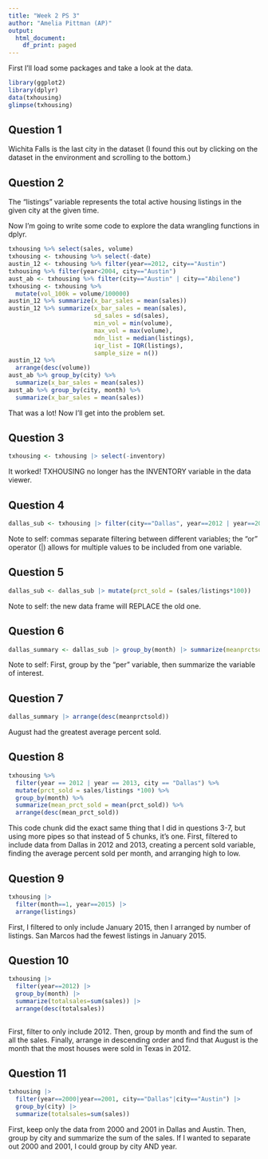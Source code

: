 ```yaml
---
title: "Week 2 PS 3"
author: "Amelia Pittman (AP)"
output:
  html_document:
    df_print: paged
---
```

First I'll load some packages and take a look at the data.

```r
library(ggplot2)
library(dplyr)
data(txhousing)
glimpse(txhousing)
```

## Question 1
Wichita Falls is the last city in the dataset (I found this out by clicking on the dataset in the environment and scrolling to the bottom.)

## Question 2
The "listings" variable represents the total active housing listings in the given city at the given time.

Now I'm going to write some code to explore the data wrangling functions in dplyr.
```r
txhousing %>% select(sales, volume)
txhousing <- txhousing %>% select(-date)
austin_12 <- txhousing %>% filter(year==2012, city=="Austin")
txhousing %>% filter(year<2004, city=="Austin")
aust_ab <- txhousing %>% filter(city=="Austin" | city=="Abilene")
txhousing <- txhousing %>%
  mutate(vol_100k = volume/100000)
austin_12 %>% summarize(x_bar_sales = mean(sales))
austin_12 %>% summarize(x_bar_sales = mean(sales), 
                        sd_sales = sd(sales), 
                        min_vol = min(volume), 
                        max_vol = max(volume), 
                        mdn_list = median(listings), 
                        iqr_list = IQR(listings),
                        sample_size = n())
austin_12 %>%
  arrange(desc(volume))
aust_ab %>% group_by(city) %>% 
  summarize(x_bar_sales = mean(sales))
aust_ab %>% group_by(city, month) %>% 
  summarize(x_bar_sales = mean(sales))
```
That was a lot! Now I'll get into the problem set.

## Question 3
```r
txhousing <- txhousing |> select(-inventory)
```
It worked! TXHOUSING no longer has the INVENTORY variable in the data viewer.

## Question 4
```r
dallas_sub <- txhousing |> filter(city=="Dallas", year==2012 | year==2013)
```
Note to self: commas separate filtering between different variables; the "or" operator (|) allows for multiple values to be included from one variable.

## Question 5
```r
dallas_sub <- dallas_sub |> mutate(prct_sold = (sales/listings*100))
```
Note to self: the new data frame will REPLACE the old one.

## Question 6
```r
dallas_summary <- dallas_sub |> group_by(month) |> summarize(meanprctsold = mean(prct_sold))
```
Note to self: First, group by the "per" variable, then summarize the variable of interest.

## Question 7
```r
dallas_summary |> arrange(desc(meanprctsold))
```
August had the greatest average percent sold.

## Question 8
```r
txhousing %>% 
  filter(year == 2012 | year == 2013, city == "Dallas") %>%
  mutate(prct_sold = sales/listings *100) %>%
  group_by(month) %>%
  summarize(mean_prct_sold = mean(prct_sold)) %>% 
  arrange(desc(mean_prct_sold))
```
This code chunk did the exact same thing that I did in questions 3-7, but using more pipes so that instead of 5 chunks, it's one. First, filtered to include data from Dallas in 2012 and 2013, creating a percent sold variable, finding the average percent sold per month, and arranging high to low.

## Question 9
```r
txhousing |> 
  filter(month==1, year==2015) |> 
  arrange(listings)
```
First, I filtered to only include January 2015, then I arranged by number of listings. San Marcos had the fewest listings in January 2015.

## Question 10
```r
txhousing |>
  filter(year==2012) |> 
  group_by(month) |> 
  summarize(totalsales=sum(sales)) |> 
  arrange(desc(totalsales))
  
```
First, filter to only include 2012. Then, group by month and find the sum of all the sales. Finally, arrange in descending order and find that August is the month that the most houses were sold in Texas in 2012.

## Question 11
```r
txhousing |> 
  filter(year==2000|year==2001, city=="Dallas"|city=="Austin") |> 
  group_by(city) |> 
  summarize(totalsales=sum(sales))
```
First, keep only the data from 2000 and 2001 in Dallas and Austin. Then, group by city and summarize the sum of the sales. If I wanted to separate out 2000 and 2001, I could group by city AND year.

